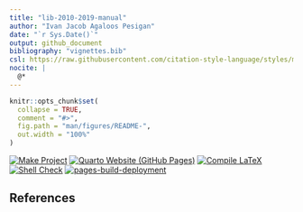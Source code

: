 ```yaml
---
title: "lib-2010-2019-manual"
author: "Ivan Jacob Agaloos Pesigan"
date: "`r Sys.Date()`"
output: github_document
bibliography: "vignettes.bib"
csl: https://raw.githubusercontent.com/citation-style-language/styles/master/apa.csl
nocite: |
  @*
---
```


<!-- README.md is generated from .setup/readme/README.Rmd. Please edit that file -->

```r
knitr::opts_chunk$set(
  collapse = TRUE,
  comment = "#>",
  fig.path = "man/figures/README-",
  out.width = "100%"
)
```

<!-- badges: start -->
[![Make Project](https://github.com/ijapesigan/lib-2010-2019-manual/actions/workflows/make.yml/badge.svg)](https://github.com/ijapesigan/lib-2010-2019-manual/actions/workflows/make.yml)
[![Quarto Website (GitHub Pages)](https://github.com/ijapesigan/lib-2010-2019-manual/actions/workflows/quarto-gh-pages.yml/badge.svg)](https://github.com/ijapesigan/lib-2010-2019-manual/actions/workflows/quarto-gh-pages.yml)
[![Compile LaTeX](https://github.com/ijapesigan/lib-2010-2019-manual/actions/workflows/latex.yml/badge.svg)](https://github.com/ijapesigan/lib-2010-2019-manual/actions/workflows/latex.yml)
[![Shell Check](https://github.com/ijapesigan/lib-2010-2019-manual/actions/workflows/shellcheck.yml/badge.svg)](https://github.com/ijapesigan/lib-2010-2019-manual/actions/workflows/shellcheck.yml)
[![pages-build-deployment](https://github.com/ijapesigan/lib-2010-2019-manual/actions/workflows/pages/pages-build-deployment/badge.svg)](https://github.com/ijapesigan/lib-2010-2019-manual/actions/workflows/pages/pages-build-deployment)
<!-- badges: end -->

## References
